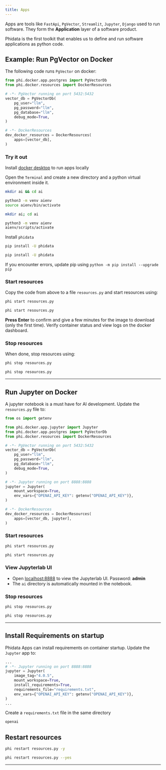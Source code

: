 ```yaml
---
title: Apps
---
```


Apps are tools like `FastApi`, `PgVector`, `Streamlit`, `Jupyter`, `Django` used to run software. They form the **Application** layer of a software product.

Phidata is the first toolkit that enables us to define and run software applications as python code.

## Example: Run PgVector on Docker

The following code runs `PgVector` on docker:

```python resources.py
from phi.docker.app.postgres import PgVectorDb
from phi.docker.resources import DockerResources

# -*- PgVector running on port 5432:5432
vector_db = PgVectorDb(
    pg_user="llm",
    pg_password="llm",
    pg_database="llm",
    debug_mode=True,
)

# -*- DockerResources
dev_docker_resources = DockerResources(
    apps=[vector_db],
)
```

### Try it out

<Note>

Install [docker desktop](https://docs.docker.com/desktop/install/mac-install/) to run apps locally

</Note>

Open the `Terminal` and create a new directory and a python virtual environment inside it.

<CodeGroup>

```bash Mac
mkdir ai && cd ai

python3 -m venv aienv
source aienv/bin/activate
```

```bash Windows
mkdir ai; cd ai

python3 -m venv aienv
aienv/scripts/activate
```

</CodeGroup>

Install `phidata`

<CodeGroup>

```bash Mac
pip install -U phidata
```

```bash Windows
pip install -U phidata
```

</CodeGroup>

<Note>

If you encounter errors, update pip using `python -m pip install --upgrade pip`

</Note>

### Start resources

Copy the code from above to a file `resources.py` and start resources using:

<CodeGroup>

```bash Mac
phi start resources.py
```

```bash Windows
phi start resources.py
```

</CodeGroup>

**Press Enter** to confirm and give a few minutes for the image to download (only the first time). Verify container status and view logs on the docker dashboard.

### Stop resources

When done, stop resources using:

<CodeGroup>

```bash Mac
phi stop resources.py
```

```bash Windows
phi stop resources.py
```

</CodeGroup>

---

## Run Jupyter on Docker

A jupyter notebook is a must have for AI development. Update the `resources.py` file to:

```python resources.py
from os import getenv

from phi.docker.app.jupyter import Jupyter
from phi.docker.app.postgres import PgVectorDb
from phi.docker.resources import DockerResources

# -*- PgVector running on port 5432:5432
vector_db = PgVectorDb(
    pg_user="llm",
    pg_password="llm",
    pg_database="llm",
    debug_mode=True,
)

# -*- Jupyter running on port 8888:8888
jupyter = Jupyter(
    mount_workspace=True,
    env_vars={"OPENAI_API_KEY": getenv("OPENAI_API_KEY")},
)

# -*- DockerResources
dev_docker_resources = DockerResources(
    apps=[vector_db, jupyter],
)
```

### Start resources

<CodeGroup>

```bash Mac
phi start resources.py
```

```bash Windows
phi start resources.py
```

</CodeGroup>

### View Jupyterlab UI

- Open [localhost:8888](http://localhost:8888) to view the Jupyterlab UI. Password: **admin**
- The `ai` directory is automatically mounted in the notebook.

### Stop resources

<CodeGroup>

```bash Mac
phi stop resources.py
```

```bash Windows
phi stop resources.py
```

</CodeGroup>

---

## Install Requirements on startup

Phidata Apps can install requirements on container startup. Update the `Jupyter` app to:

```python resources.py
...
# -*- Jupyter running on port 8888:8888
jupyter = Jupyter(
    image_tag="4.0.5",
    mount_workspace=True,
    install_requirements=True,
    requirements_file="requirements.txt",
    env_vars={"OPENAI_API_KEY": getenv("OPENAI_API_KEY")},
)
...
```

Create a `requirements.txt` file in the same directory

```python requirements.txt
openai
```

## Restart resources

<CodeGroup>

```bash terminal
phi restart resources.py -y
```

```bash With Options
phi restart resources.py --yes
```

</CodeGroup>

---
